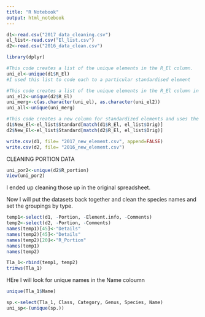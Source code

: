 ```yaml
---
title: "R Notebook"
output: html_notebook
---
```


```r
d1<-read.csv("2017_data_cleaning.csv")
el_list<-read.csv("El_list.csv")
d2<-read.csv("2016_data_clean.csv")
```
```r
library(dplyr)
```

```r
#This code creates a list of the unique elements in the R_El column. 
uni_el<-unique(d1$R_El)
#I used this list to code each to a particular standardised element
```

```r
#This code creates a list of the unique elements in the R_El column in the second dataset and adds them to the prior dataset
uni_el2<-unique(d2$R_El)
uni_merg<-c(as.character(uni_el), as.character(uni_el2))
uni_all<-unique(uni_merg)
```

```r
#This code creates a new column for standardized elements and uses the look up list to provide the standardised element for that specimen. 
d1$New_El<-el_list$Standard[match(d1$R_El, el_list$Orig)]
d2$New_El<-el_list$Standard[match(d2$R_El, el_list$Orig)]
```

```r
write.csv(d1, file= "2017_new_element.csv", append=FALSE)
write.csv(d2, file= "2016_new_element.csv")
```


CLEANING PORTION DATA
```r
uni_por2<-unique(d2$R_portion)
View(uni_por2)
```
I ended up cleaning those up in the original spreadsheet.

Now I will put the datasets back together and clean the species names and set the groupings by type. 
```r
temp1<-select(d1, -Portion, -Element.info, -Comments)
temp2<-select(d2, -Portion, -Comments)
names(temp1)[45]<-"Details"
names(temp2)[45]<-"Details"
names(temp2)[20]<-"R_Portion"
names(temp1)
names(temp2)
```
```r
Tla_1<-rbind(temp1, temp2)
trimws(Tla_1)
```
HEre I will look for unique names in the Name coloumn
```r
unique(Tla_1$Name)
```
```r
sp.<-select(Tla_1, Class, Category, Genus, Species, Name)
uni_sp<-(unique(sp.))
```


